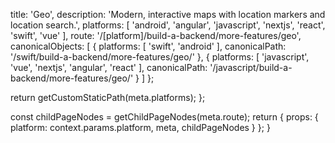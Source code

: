 
  title: 'Geo',
  description: 'Modern, interactive maps with location markers and location search.',
  platforms: [
    'android',
    'angular',
    'javascript',
    'nextjs',
    'react',
    'swift',
    'vue'
  ],
  route: '/[platform]/build-a-backend/more-features/geo',
  canonicalObjects: [
    {
      platforms: [
        'swift',
        'android'
      ],
      canonicalPath: '/swift/build-a-backend/more-features/geo/'
    },
    {
      platforms: [
        'javascript',
        'vue',
        'nextjs',
        'angular',
        'react'
      ],
      canonicalPath: '/javascript/build-a-backend/more-features/geo/'
    }
  ]
};

  return getCustomStaticPath(meta.platforms);
};

  const childPageNodes = getChildPageNodes(meta.route);
  return {
    props: {
      platform: context.params.platform,
      meta,
      childPageNodes
    }
  };
}

<Overview childPageNodes={props.childPageNodes} />
